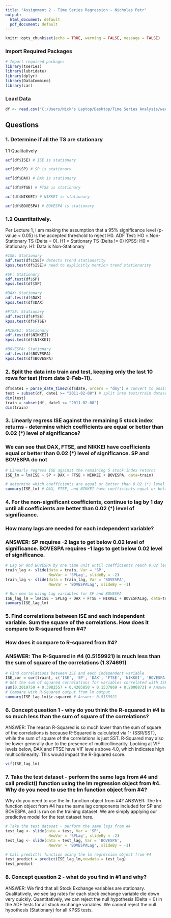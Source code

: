 ---
title: "Assignment 2 - Time Series Regression - Nicholas Petr"
output:
  html_document: default
  pdf_document: default
---

```{r setup, include=FALSE}
knitr::opts_chunk$set(echo = TRUE, warning = FALSE, message = FALSE)
```

### Import Required Packages

```{r}
# Import required packages
library(tseries)
library(lubridate)
library(dplyr)
library(DataCombine)
library(car)
```

### Load Data 

```{r}
df <- read.csv("C:/Users/Nick's Laptop/Desktop/Time Series Analysis/week2_TS_stationary_holtWinters_boxCox/TS regression - data_akbilgic.csv")
```
## Questions
### 1. Determine if all the TS are stationary

1.1 Qualitatively 

```{r}
acf(df$ISE) # ISE is stationary 

acf(df$SP) # SP is stationary 

acf(df$DAX) # DAX is stationary 

acf(df$FTSE) # FTSE is stationary 

acf(df$NIKKEI) # NIKKEI is stationary 

acf(df$BOVESPA) # BOVESPA is stationary 
```

### 1.2 Quantitatively.

Per Lecture 1, I am making the assumption that a 95% significance level (p-value < 0.05) is the accepted threshold to reject H0. 
ADF Test: HO = Non-Stationary TS (Delta = 0). H1 = Stationary TS (Delta != 0)
KPSS: H0 = Stationary. H1: Data is Non-Stationary

```{r}
#ISE: Stationary 
adf.test(df$ISE)# detects trend stationarity
kpss.test(df$ISE)# need to explicitly mention trend stationarity

#SP: Stationary 
adf.test(df$SP)
kpss.test(df$SP)

#DAX: Stationary 
adf.test(df$DAX)
kpss.test(df$DAX)

#FTSE: Stationary 
adf.test(df$FTSE)
kpss.test(df$FTSE)

#NIKKEI: Stationary 
adf.test(df$NIKKEI)
kpss.test(df$NIKKEI)

#BOVESPA: Stationary 
adf.test(df$BOVESPA)
kpss.test(df$BOVESPA)
```
### 2. Split the data into train and test, keeping only the last 10 rows for test (from date 9-Feb-11).


```{r}
df$date1 = parse_date_time2(df$date, orders = "dmy") # convert to posixct
test = subset(df, date1 >= "2011-02-08") # split into test/train datasets 
dim(test)
train = subset(df, date1 <= "2011-02-08")
dim(train)
```
### 3. Linearly regress ISE against the remaining 5 stock index returns - determine which coefficients are equal or better than 0.02 (*) level of significance?

### We can see that DAX, FTSE, and NIKKEI have coefficients equal or better than 0.02 (*) level of significance. SP and BOVESPA do not 
```{r}
# Linearly regress ISE against the remaining 5 stock index returns
ISE_lm = lm(ISE ~ SP + DAX + FTSE + NIKKEI + BOVESPA, data=train)

# determine which coefficients are equal or better than 0.02 (*) level of significance?
summary(ISE_lm) # DAX, FTSE, and NIKKEI have coefficients equal or better than 0.02 (*) level of significance. SP and BOVESPA do not
```

### 4. For the non-significant coefficients, continue to lag by 1 day until all coefficients are better than 0.02 (*) level of significance.

### How many lags are needed for each independent variable?
### ANSWER: SP requires -2 lags to get below 0.02 level of significance. BOVESPA requires -1 lags to get below 0.02 level of significance.

```{r}
# Lag SP and BOVESPA by one time unit until coefficients reach 0.02 level of significance
train_lag <- slide(data = train, Var = 'SP',
                   NewVar = 'SPLag', slideBy = -2)
train_lag <- slide(data = train_lag, Var = 'BOVESPA',
                   NewVar = 'BOVESPALag', slideBy = -1)

# Run new lm using Lag variables for SP and BOVESPA
ISE_lag_lm = lm(ISE ~ SPLag + DAX + FTSE + NIKKEI + BOVESPALag, data=train_lag)
summary(ISE_lag_lm)
```

### 5. Find correlations between ISE and each independent variable. Sum the square of the correlations. How does it compare to R-squared from #4?

### How does it compare to R-squared from #4?
### ANSWER: The R-Squared in #4 (0.5159921) is much less than the sum of square of the correlations (1.374691)

```{r}
# Find correlations between ISE and each independent variable
ISE_cor = cor(train[, c('ISE', 'SP', 'DAX', 'FTSE', 'NIKKEI', 'BOVESPA')])^2
# Get the sum of squared correlations for variables correlated with ISE 
sum(0.2019759 + 0.3982557 + 0.4205850 + 0.1537869 + 0.2000873) # Answer: 1.374691
# Compare with R-Squared output from lm output
summary(ISE_lag_lm)$r.squared # Answer: 0.5159921
```

### 6. Concept question 1 - why do you think the R-squared in #4 is so much less than the sum of square of the correlations?

ANSWER: The reason R-Squared is so much lower than the sum of square of the correlations is because R-Squared is calculated via 1- (SSR/SST), while the sum of square of the correlations is just SST. R-Squared may also be lower generally due to the presence of multicollinearity. Looking at VIF levels below, DAX and FTSE have VIF levels above 4.0, which indicates high multicollinearity. This would impact the R-Squared score.

```{r}
vif(ISE_lag_lm)
```

### 7. Take the test dataset - perform the same lags from #4 and call predict() function using the lm regression object from #4. Why do you need to use the lm function object from #4?

Why do you need to use the lm function object from #4?
ANSWER: The lm function object from #4 has the same lag components included for SP and BOVESPA, and is run on the training dataset. We are simply applying our predictive model for the test dataset here. 
```{r}
# Take the test dataset - perform the same lags from #4
test_lag <- slide(data = test, Var = 'SP',
                   NewVar = 'SPLag', slideBy = -2)
test_lag <- slide(data = test_lag, Var = 'BOVESPA',
                   NewVar = 'BOVESPALag', slideBy = -1)

# Call predict() function using the lm regression object from #4
test_predict = predict(ISE_lag_lm,newdata = test_lag)
test_predict
```

### 8. Concept question 2 - what do you find in #1 and why?

ANSWER: We find that all Stock Exchange variables are stationary. Qualitatively, we see lag rates for each stock exchange variable die down very quickly. Quantitatively, we can reject the null hypothesis (Delta = 0) in the ADF tests for all stock exchange variables. We cannot reject the null hypothesis (Stationary) for all KPSS tests.   
